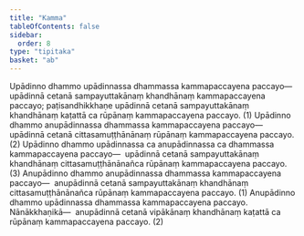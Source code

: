 ```yaml
---
title: "Kamma"
tableOfContents: false
sidebar:
  order: 8
type: "tipitaka"
basket: "ab"
---
```



<DynamicBreadcrumb />

<Division number="457">

<Paragraph number="3475">
Upādinno dhammo upādinnassa dhammassa kammapaccayena paccayo—  upādinnā cetanā sampayuttakānaṃ khandhānaṃ kammapaccayena paccayo; paṭisandhikkhaṇe upādinnā cetanā sampayuttakānaṃ khandhānaṃ kaṭattā ca rūpānaṃ kammapaccayena paccayo. (1)
</Paragraph>

<Paragraph number="3476">
Upādinno dhammo anupādinnassa dhammassa kammapaccayena paccayo—  upādinnā cetanā cittasamuṭṭhānānaṃ rūpānaṃ kammapaccayena paccayo. (2)
</Paragraph>

<Paragraph number="3477">
Upādinno dhammo upādinnassa ca anupādinnassa ca dhammassa kammapaccayena paccayo—  upādinnā cetanā sampayuttakānaṃ khandhānaṃ cittasamuṭṭhānānañca rūpānaṃ kammapaccayena paccayo. (3)
</Paragraph>

<Paragraph number="3478">
Anupādinno dhammo anupādinnassa dhammassa kammapaccayena paccayo—  anupādinnā cetanā sampayuttakānaṃ khandhānaṃ cittasamuṭṭhānānañca rūpānaṃ kammapaccayena paccayo. (1)
</Paragraph>

<Paragraph number="3479">
Anupādinno dhammo upādinnassa dhammassa kammapaccayena paccayo. <Emphasis>Nānākkhaṇikā</Emphasis>—  anupādinnā cetanā vipākānaṃ khandhānaṃ kaṭattā ca rūpānaṃ kammapaccayena paccayo. (2)
</Paragraph>
</Division>